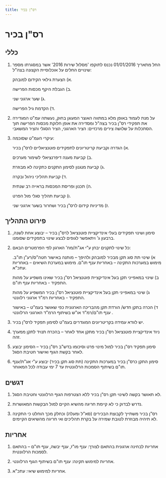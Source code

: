 ```yaml
---
title: רס"ן בכיר
---
```


# רס"ן בכיר

## כללי

1) החל מתאריך 01/01/2016 נכנס לתוקפו 'מסלול שירות 2016' אשר במסגרתו מספר שינויים החלים על אוכלוסיית הקצונה בצה"ל: 

   א) הצערת גילאי הקידום למובהק. 

   ב) הגבלת היקף מכסות הפרישה.

   ג) שער ארגוני שני. 

   ד) הקדמת גיל הפרישה.

2) על מנת לעמוד באופן מלא במתווה האוצר המעוגן בחוק, נעשתה עמ"ט המגדירה את תפקידי רס"ן בכיר בצה"ל ומסדירה את אופן חלוקת מכסות הפרישה תוך הסתכלות על שלושה צירים מרכזיים: הציר הארגוני, הציר הסגלי והציר המשאבי. 

3) עיקרי העמ"ט שסוכמה: 

   א) הגדרה וקביעת קריטריונים לתפקידים פוטנציאליים לרס"ן בכיר. 

   ב) קביעת מענה דיפרנציאלי לשימור מערכים. 

   ג) קביעת מנגנון לסימון התקנים כתקינה לא מבוזרת. 
   
   ד) קביעת תהליכי ניהול ובקרה. 
   
   ה) תכנון ופריסת המכסות בראייה רב שנתית. 
   
   ו) קביעת תהליך סגלי מול הפרט. 
   
   ז) מדיניות קידום לרס"ן בכיר ושחרור בשער ארגוני שני. 

## פירוט התהליך

1) סימון ושינוי תפקידים בעלי אינדיקציית פוטנציאל לרס"ן בכיר – יבוצע אחת לשנה, ברבעון ג' ויתאפשר לגופים לבצע שינוי בתפקידים שסומנו. 

2) כל שינוי לתקנים יבחן ע"י אג"ת/מח' הארגון לפי הפרמטרים הבאם: 

   א) שינוי תת סוג תקן מבכיר למובהק ולהיפך – מותנה באישור חטה"ס/רע"ן תו"ב. מימוש במערכות התקינה – באחריות ענף תו"ם. מימוש במערכת השיאים – באחריות עתכ"א. 

   ב) שינוי במאפייני תקן בעל אינדיקציית פוטנציאל רס"ן בכיר שאינו משפיע על מהות התפקיד - באחריות ענף תו"ם. 

   ג) שינוי במאפייני תקן בעל אינדיקציית פוטנציאל רס"ן בכיר המשפיע  על מהות התפקיד - באחריות רמ"ד ארגוני רלוונטי. 

   ד) הכרה בתקן חדש/ הורדת תקן מהבריכה הארגונית כפי שאושר בעמ"ט – באישור ענף תו"ם/רמ"ד או"ש בשיתוף הרמ"ד הארגוני הרלוונטי . 

3) יש לוודא עמידה בקריטריונים המוגדרים בעמ"ט לסימון תפקיד לרס"ן בכיר. 

4) ניוד אינדיקציית פוטנציאל רס"ן בכיר מתקן אחד לאחר – בהכרח תנויד לתקן ממערך זהה. 

5) סימון תפקיד רס"ן בכיר למול מינוי פרט וסיכומו בדש"ב רס"ן בכיר – הסימון יבוצע לאחר בקשת הגוף ואישור חטיבת הסגל.  

6) סימון התקן כרס"ן בכיר במערכות התקינה (תת סוג תקן בכיר) יבוצע ע"י אג"ת/ענף תו"ם בשיתוף הסמכות הרלוונטית עד 7 ימי עבודה לכל המאוחר. 

## דגשים

1) לא תאושר בקשה לשינוי תקן רס"ן בכיר ללא הצטרפות הגוף הרלוונטי וחטיבת הסגל. 

2) נדרש לבדוק כי לא קיימת חריגה מהשיא הקיים למול הבקשות המאושרות. 

3) רס"ן בכיר משתייך לקבוצת הבכירים (סא"ל ומעלה) וכחלק מכך הוחלט כי התקינה לא תיהיה מבוזרת לטובת שמירה על בקרת תהליכים ואי חריגה מהשיאים הקיימים. 

## אחריות

1) אחריות לבחינה ארגונית בהתאם לצורך: ענף מו"ז, ענף יבשה, ענף תו"ם – בהתאם לסמכות הרלוונטית. 

2) אחריות למימוש תקינה:  ענף תו"ם בשיתוף הגוף הרלוונטי. 

3) אחריות למימוש שיאי:  עתכ"א. 